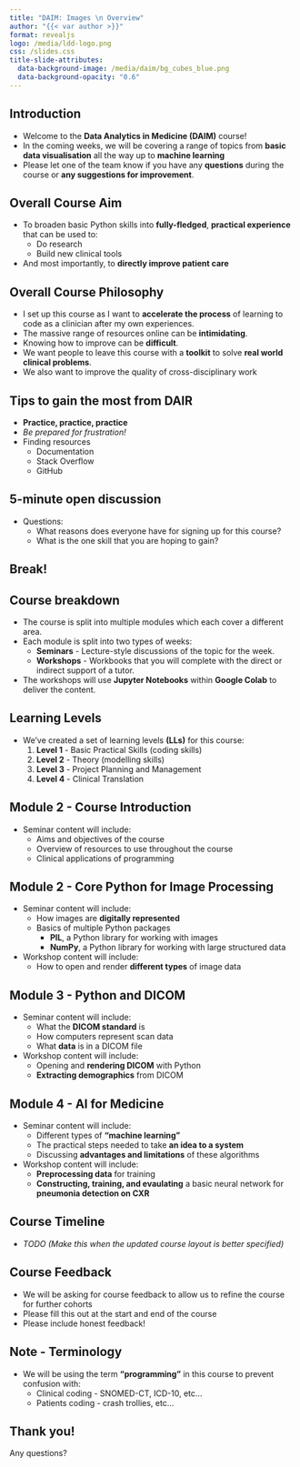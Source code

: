 ```yaml
---
title: "DAIM: Images \n Overview"
author: "{{< var author >}}"
format: revealjs
logo: /media/ldd-logo.png
css: /slides.css
title-slide-attributes: 
  data-background-image: /media/daim/bg_cubes_blue.png
  data-background-opacity: "0.6"
---
```


## Introduction {background-image="/media/daim/bg_cubes_blue_right.png" background-opacity="0.6"}

* Welcome to the **Data Analytics in Medicine (DAIM)** course!
* In the coming weeks, we will be covering a range of topics from **basic data visualisation** all the way up to **machine learning**
* Please let one of the team know if you have any **questions** during the course or **any suggestions for improvement**.

## Overall Course Aim {background-image="/media/daim/bg_cubes_blue_right.png" background-opacity="0.6"}


* To broaden basic Python skills into **fully-fledged**, **practical experience** that can be used to:
  * Do research
  * Build new clinical tools
* And most importantly, to **directly improve patient care**

## Overall Course Philosophy {background-image="/media/daim/bg_cubes_blue_right.png" background-opacity="0.6"}


* I set up this course as I want to **accelerate the process** of learning to code as a clinician after my own experiences.
* The massive range of resources online can be **intimidating**.
* Knowing how to improve can be **difficult**.
* We want people to leave this course with a **toolkit** to solve **real world clinical problems**.
* We also want to improve the quality of cross-disciplinary work

## Tips to gain the most from DAIR {background-image="/media/daim/bg_cubes_blue_right.png" background-opacity="0.6"}

* **Practice, practice, practice**
* *Be prepared for frustration!*
* Finding resources
  * Documentation
  * Stack Overflow
  * GitHub

## 5-minute open discussion {background-image="/media/daim/question1.png" background-opacity="0.4"}


* Questions:
  * What reasons does everyone have for signing up for this course?
  * What is the one skill that you are hoping to gain?

## Break! {background-image="/media/daim/coffee1.png" background-opacity="0.6" text-align=center}

<!--
```python
def break_time(tired):
    if tired:
        return "Coffee!"
    else:
        return "We'll get going in 5 mins..."

print(break_time(tired=True))
```
-->

## Course breakdown {background-image="/media/daim/bg_cubes_red_right.png" background-opacity="0.6"}

* The course is split into multiple modules which each cover a different area.
* Each module is split into two types of weeks:
  * **Seminars** - Lecture-style discussions of the topic for the week.
  * **Workshops** - Workbooks that you will complete with the direct or indirect support of a tutor.
* The workshops will use **Jupyter Notebooks** within **Google Colab** to deliver the content. 

## Learning Levels {background-image="/media/daim/bg_cubes_red_right.png" background-opacity="0.6"}

* We've created a set of learning levels **(LLs)** for this course:
  1. **Level 1** - Basic Practical Skills (coding skills)
  2. **Level 2** - Theory (modelling skills)
  3. **Level 3** - Project Planning and Management
  4. **Level 4** - Clinical Translation

## Module 2 - Course Introduction {background-image="/media/daim/bg_cubes_red_right.png" background-opacity="0.6"}

* Seminar content will include:
  * Aims and objectives of the course
  * Overview of resources to use throughout the course
  * Clinical applications of programming

## Module 2 - Core Python for Image Processing {background-image="/media/daim/bg_cubes_red_right.png" background-opacity="0.6"}

* Seminar content will include:
  * How images are **digitally represented**
  * Basics of multiple Python packages
    * **PIL**, a Python library for working with images
    * **NumPy**, a  Python library for working with large structured data
* Workshop content will include:
  * How to open and render **different types** of image data  
  
## Module 3 - Python and DICOM {background-image="/media/daim/bg_cubes_red_right.png" background-opacity="0.6"}

* Seminar content will include:
  * What the **DICOM standard** is
  * How computers represent scan data
  * What **data** is in a DICOM file
* Workshop content will include:
  * Opening and **rendering DICOM** with Python
  * **Extracting demographics** from DICOM

## Module 4 - AI for Medicine {background-image="/media/daim/bg_cubes_red_right.png" background-opacity="0.6"}

* Seminar content will include:
  * Different types of **"machine learning"**
  * The practical steps needed to take **an idea to a system**
  * Discussing **advantages and limitations** of these algorithms
* Workshop content will include:
  * **Preprocessing data** for training
  * **Constructing, training, and evaulating** a basic neural network for **pneumonia detection on CXR**

## Course Timeline

* *TODO (Make this when the updated course layout is better specified)*

## Course Feedback {background-image="/media/daim/bg_cubes_green_right.png" background-opacity="0.6"}

* We will be asking for course feedback to allow us to refine the course for further cohorts
* Please fill this out at the start and end of the course
* Please include honest feedback!

## Note - Terminology {background-image="/media/daim/bg_cubes_green_right.png" background-opacity="0.6"}

* We will be using the term **"programming"** in this course to prevent confusion with:
  * Clinical coding - SNOMED-CT, ICD-10, etc...
  * Patients coding - crash trollies, etc...

## Thank you! {background-image="/media/daim/bg_cubes_green_right.png" background-opacity="0.6"}

Any questions?

